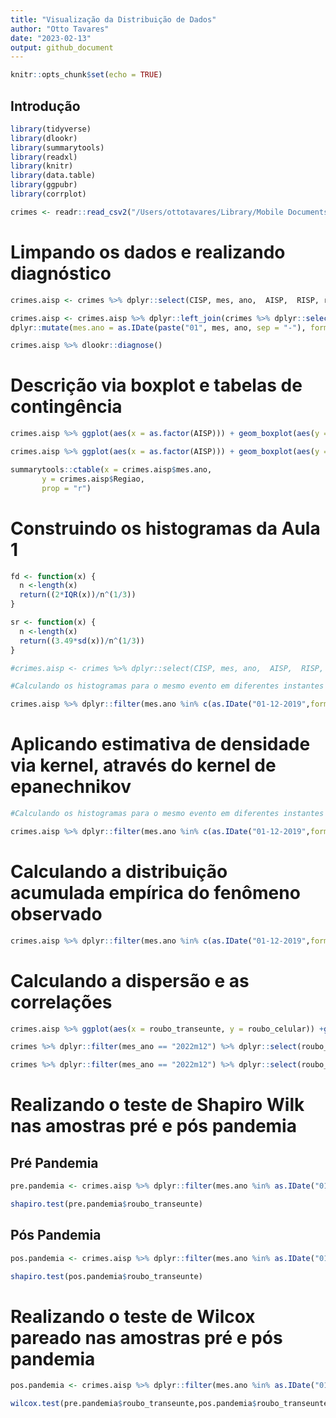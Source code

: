 ```yaml
---
title: "Visualização da Distribuição de Dados"
author: "Otto Tavares"
date: "2023-02-13"
output: github_document
---
```


```r
knitr::opts_chunk$set(echo = TRUE)
```


## Introdução

```r
library(tidyverse)
library(dlookr)
library(summarytools)
library(readxl)
library(knitr)
library(data.table)
library(ggpubr)
library(corrplot)
```


```r
crimes <- readr::read_csv2("/Users/ottotavares/Library/Mobile Documents/com~apple~CloudDocs/Documents/infnet/Análise Exploratoria de Dados/dados_utilizados/BaseDPEvolucaoMensalCisp.csv")
```
# Limpando os dados e realizando diagnóstico

```r

crimes.aisp <- crimes %>% dplyr::select(CISP, mes, ano,  AISP,  RISP, roubo_transeunte, roubo_celular) %>% dplyr::mutate(mes.ano = as.IDate(paste("01", mes, ano, sep = "-"), format = "%d-%m-%Y")) %>% dplyr::filter(mes.ano %in% c(as.IDate("01-12-2019",format = "%d-%m-%Y") ,as.IDate("01-12-2022",format = "%d-%m-%Y"))) %>% dplyr::group_by(AISP, mes.ano) %>% dplyr::summarise(roubo_transeunte = sum(roubo_transeunte), roubo_celular = sum(roubo_celular))

crimes.aisp <- crimes.aisp %>% dplyr::left_join(crimes %>% dplyr::select(AISP, Regiao, mes, ano) %>% 
dplyr::mutate(mes.ano = as.IDate(paste("01", mes, ano, sep = "-"), format = "%d-%m-%Y")) %>% dplyr::filter(mes.ano %in% c(as.IDate("01-12-2019",format = "%d-%m-%Y") ,as.IDate("01-12-2022",format = "%d-%m-%Y"))) %>% dplyr::distinct(AISP, mes.ano, Regiao), by = c("AISP" = "AISP", "mes.ano"="mes.ano"))

crimes.aisp %>% dlookr::diagnose()

```

# Descrição via boxplot e tabelas de contingência

```r

crimes.aisp %>% ggplot(aes(x = as.factor(AISP))) + geom_boxplot(aes(y = roubo_transeunte)) + xlab('Batalhões') + ylab('Roubo à Transeunte')
```

```r

crimes.aisp %>% ggplot(aes(x = as.factor(AISP))) + geom_boxplot(aes(y = roubo_celular)) + xlab('Batalhões') + ylab('Roubo de Celular')
```

```r

summarytools::ctable(x = crimes.aisp$mes.ano, 
       y = crimes.aisp$Regiao, 
       prop = "r") 

```


# Construindo os histogramas da Aula 1

```r

fd <- function(x) {
  n <-length(x)
  return((2*IQR(x))/n^(1/3))
}

sr <- function(x) {
  n <-length(x)
  return((3.49*sd(x))/n^(1/3))
}

#crimes.aisp <- crimes %>% dplyr::select(CISP, mes, ano,  AISP,  RISP, roubo_transeunte) %>% dplyr::mutate(mes.ano = as.IDate(paste("01", mes, ano, sep = "-"), format = "%d-%m-%Y")) %>% dplyr::group_by(AISP, mes.ano) %>% dplyr::summarise(roubo_transeunte = sum(roubo_transeunte))

#Calculando os histogramas para o mesmo evento em diferentes instantes de tempo

crimes.aisp %>% dplyr::filter(mes.ano %in% c(as.IDate("01-12-2019",format = "%d-%m-%Y") ,as.IDate("01-12-2022",format = "%d-%m-%Y"))) %>% ggplot(aes(x = roubo_transeunte)) + geom_histogram(aes(y = after_stat(density)), binwidth=fd, fill = 'lightblue') + facet_wrap(~mes.ano)
```

# Aplicando estimativa de densidade via kernel, através do kernel de epanechnikov

```r
#Calculando os histogramas para o mesmo evento em diferentes instantes de tempo

crimes.aisp %>% dplyr::filter(mes.ano %in% c(as.IDate("01-12-2019",format = "%d-%m-%Y") ,as.IDate("01-12-2022",format = "%d-%m-%Y"))) %>% ggplot(aes(x = roubo_transeunte)) + geom_histogram(aes(y = after_stat(density)), binwidth=fd, fill = 'lightblue') + geom_density(kernel = 'epanechnikov')+ facet_wrap(~mes.ano)
```


# Calculando a distribuição acumulada empírica do fenômeno observado

```r

crimes.aisp %>% dplyr::filter(mes.ano %in% c(as.IDate("01-12-2019",format = "%d-%m-%Y") ,as.IDate("01-12-2022",format = "%d-%m-%Y"))) %>% ggplot(aes(x = roubo_transeunte)) +stat_ecdf(geom = "step") + facet_wrap(~mes.ano)
```



# Calculando a dispersão e as correlações

```r

crimes.aisp %>% ggplot(aes(x = roubo_transeunte, y = roubo_celular)) +geom_point() + facet_wrap(~mes.ano) + stat_cor(method="pearson") + xlab('Roubo a Transeunte') + ylab('Roubo de Celular')
```


```r

crimes %>% dplyr::filter(mes_ano == "2022m12") %>% dplyr::select(roubo_veiculo, roubo_transeunte) %>% cor(., method = "pearson") %>% corrplot(., title = 'Pearson')

```


```r

crimes %>% dplyr::filter(mes_ano == "2022m12") %>% dplyr::select(roubo_veiculo, roubo_transeunte) %>% cor(., method = "spearman") %>% corrplot(., title = 'Spearman')

```


# Realizando o teste de Shapiro Wilk nas amostras pré e pós pandemia


## Pré Pandemia
```r

pre.pandemia <- crimes.aisp %>% dplyr::filter(mes.ano %in% as.IDate("01-12-2019",format = "%d-%m-%Y"))

shapiro.test(pre.pandemia$roubo_transeunte)

```

## Pós Pandemia
```r

pos.pandemia <- crimes.aisp %>% dplyr::filter(mes.ano %in% as.IDate("01-12-2022",format = "%d-%m-%Y"))

shapiro.test(pos.pandemia$roubo_transeunte)
```


# Realizando o teste de Wilcox pareado nas amostras pré e pós pandemia


```r

pos.pandemia <- crimes.aisp %>% dplyr::filter(mes.ano %in% as.IDate("01-12-2022",format = "%d-%m-%Y"))

wilcox.test(pre.pandemia$roubo_transeunte,pos.pandemia$roubo_transeunte, paired = T)
```



